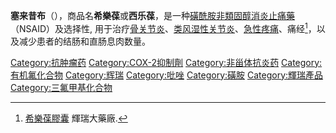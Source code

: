 {{expand|time=2014-03-10T11:54:39+00:00}}
{{Drugbox
| Watchedfields = changed
| verifiedrevid = 458612013
| IUPAC_name = 4-[5-(4-Methylphenyl)-3-(trifluoromethyl)pyrazol-1-yl]benzenesulfonamide
| image = Celecoxib.svg
| alt = Skeletal formula of celecoxib
| width = 220
| image2 = Celecoxib-3D-spacefill.png
| alt2 = Space-filling model of celecoxib
<!--Clinical data-->
| tradename = Celebrex
| Drugs.com = {{drugs.com|monograph|celecoxib}}
| MedlinePlus = a699022
| pregnancy_AU = B3
| pregnancy_US =  C

| legal_AU = S4 
| legal_US = Rx-only
| routes_of_administration = Oral
| licence_US = Celebrex

<!--Pharmacokinetic data-->
| bioavailability = 40%
| protein_bound = 97% (mainly to [[serum_albumin|serum albumin]])
| metabolism = Hepatic (mainly [[CYP2C9|CYP2C9]])
| elimination_half-life = ~11 h
| excretion = Renal 27%, [[feces|faecal]] 57%

<!--Identifiers-->
<!-- | CASNo_Ref = {{cascite|correct|CAS}} -->
| CAS_number_Ref = {{cascite|correct|??}}
| CAS_number = 169590-42-5
| ATC_prefix = L01
| ATC_suffix = XX33
| ATC_supplemental =  {{ATC|M01|AH01}}
| PubChem = 2662
| DrugBank_Ref = {{drugbankcite|correct|drugbank}}
 | DrugBank = DB00482
| ChemSpiderID_Ref = {{chemspidercite|correct|chemspider}}
| ChemSpiderID = 2562
| UNII_Ref = {{fdacite|correct|FDA}}
| UNII = JCX84Q7J1L
| KEGG_Ref = {{keggcite|correct|kegg}}
| KEGG = D00567
| ChEBI_Ref = {{ebicite|correct|EBI}}
| ChEBI = 41423
| ChEMBL_Ref = {{ebicite|correct|EBI}}
| ChEMBL = 118

<!--Chemical data-->
 | C=17 | H=14 | F=3 | N=3 | O=2 | S=1 
| molecular_weight = 381.373 g/mol
| smiles = O=S(=O)(c3ccc(n1nc(cc1c2ccc(cc2)C)C(F)(F)F)cc3)N
<!-- | InChI = 1/C17H14F3N3O2S/c1-11-2-4-12(5-3-11)15-10-16(17(18,19)20)22-23(15)13-6-8-14(9-7-13)26(21,24)25/h2-10H,1H3,(H2,21,24,25) -->
<!-- | InChIKey = RZEKVGVHFLEQIL-UHFFFAOYAD -->
| StdInChI_Ref = {{stdinchicite|correct|chemspider}}
| StdInChI = 1S/C17H14F3N3O2S/c1-11-2-4-12(5-3-11)15-10-16(17(18,19)20)22-23(15)13-6-8-14(9-7-13)26(21,24)25/h2-10H,1H3,(H2,21,24,25)
| StdInChIKey_Ref = {{stdinchicite|correct|chemspider}}
| StdInChIKey = RZEKVGVHFLEQIL-UHFFFAOYSA-N
}}
{{medical}}
'''塞来昔布'''（{{lang-en|Celecoxib}}），商品名'''希樂葆'''或'''西乐葆'''，是一种[[磺酰胺|磺酰胺]][[非類固醇消炎止痛藥|非類固醇消炎止痛藥]]（NSAID）及选择性{{le|COX-2抑制剂|COX-2 inhibitor}}, 用于治疗[[骨关节炎|骨关节炎]]、[[类风湿性关节炎|类风湿性关节炎]]、[[急性疼痛|急性疼痛]]、痛经<ref>[https://www.pfizer.com.tw/upload/product/00000015/Description1/Celebrex_200mg_LLD_USPI_201806-3s.pdf 希樂葆膠囊] {{Wayback|url=https://www.pfizer.com.tw/upload/product/00000015/Description1/Celebrex_200mg_LLD_USPI_201806-3s.pdf |date=20191017032726 }} 輝瑞大藥廠.</ref>，以及减少{{le|家族性腺瘤性息肉病|familial adenomatous polyposis}}患者的结肠和直肠息肉数量。

{{化疗药物}}
{{Anti-inflammatory products}}
{{镇痛药}}

[[Category:抗肿瘤药|Category:抗肿瘤药]]
[[Category:COX-2抑制劑|Category:COX-2抑制劑]]
[[Category:非甾体抗炎药|Category:非甾体抗炎药]]
[[Category:有机氟化合物|Category:有机氟化合物]]
[[Category:辉瑞|Category:辉瑞]]
[[Category:吡唑|Category:吡唑]]
[[Category:磺胺|Category:磺胺]]
[[Category:輝瑞產品|Category:輝瑞產品]]
[[Category:三氟甲基化合物|Category:三氟甲基化合物]]